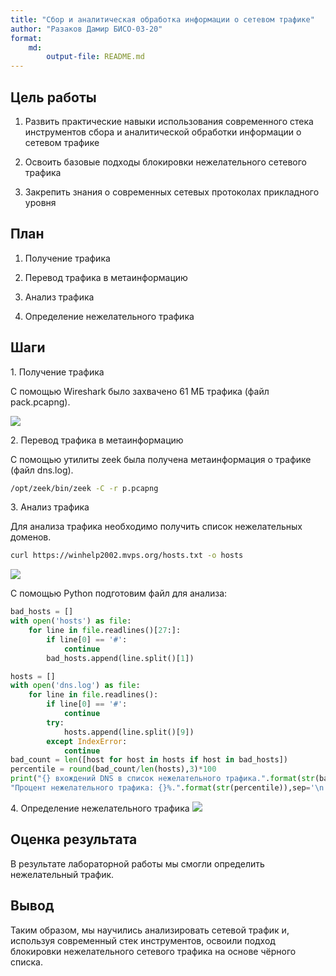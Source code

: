 ---
title: "Сбор и аналитическая обработка информации о сетевом трафике"
author: "Разаков Дамир БИСО-03-20"
format: 
    md:
        output-file: README.md
---





## Цель работы

1.  Развить практические навыки использования современного стека инструментов сбора и аналитической обработки информации о сетевом трафике

2.  Освоить базовые подходы блокировки нежелательного сетевого трафика

3.  Закрепить знания о современных сетевых протоколах прикладного уровня

## План

1.  Получение трафика

2.  Перевод трафика в метаинформацию

3.  Анализ трафика

4.  Определение нежелательного трафика

## Шаги

1\. Получение трафика

С помощью Wireshark было захвачено 61 МБ трафика (файл pack.pcapng).

![](~/pack.jpg)

2\. Перевод трафика в метаинформацию

С помощью утилиты zeek была получена метаинформация о трафике (файл dns.log).

``` bash
/opt/zeek/bin/zeek -C -r p.pcapng
```

3\. Анализ трафика

Для анализа трафика необходимо получить список нежелательных доменов.

``` bash
curl https://winhelp2002.mvps.org/hosts.txt -o hosts
```

![](~/ps.jpg)

С помощью Python подготовим файл для анализа:

``` python
bad_hosts = []
with open('hosts') as file:
    for line in file.readlines()[27:]:
        if line[0] == '#':
            continue
        bad_hosts.append(line.split()[1])

hosts = []
with open('dns.log') as file:
    for line in file.readlines():
        if line[0] == '#':
            continue
        try:
            hosts.append(line.split()[9])
        except IndexError:
            continue
bad_count = len([host for host in hosts if host in bad_hosts])
percentile = round(bad_count/len(hosts),3)*100
print("{} вхождений DNS в список нежелательного трафика.".format(str(bad_count)),
"Процент нежелательного трафика: {}%.".format(str(percentile)),sep='\n')
```

4\. Определение нежелательного трафика ![](~/py.jpg)

## Оценка результата

В результате лабораторной работы мы смогли определить нежелательный трафик.

## Вывод

Таким образом, мы научились анализировать сетевой трафик и, используя современный стек инструментов, освоили подход блокировки нежелательного сетевого трафика на основе чёрного списка.
